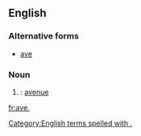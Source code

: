 {{also|ave|Ave|avè|avé}}
==English==

===Alternative forms===
* [[ave]]

===Noun===
{{en-noun|?}}

# {{alternative form of|ave|lang=en|nodot=1}}: [[avenue]]

[[Category:English terms spelled with .]]
[[fr:ave.]]
